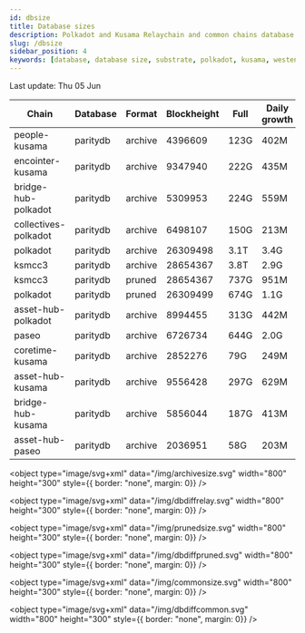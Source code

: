 ```yaml
---
id: dbsize
title: Database sizes
description: Polkadot and Kusama Relaychain and common chains database sizes
slug: /dbsize
sidebar_position: 4
keywords: [database, database size, substrate, polkadot, kusama, westend]
---
```



Last update: Thu 05 Jun

| Chain    | Database   | Format | Blockheight | Full         | Daily growth |
| ------------------------| ----------- | -------- | ------- | ---------- | ----- | 
| people-kusama | paritydb | archive | 4396609 | 123G | 402M |
| encointer-kusama | paritydb | archive | 9347940 | 222G | 435M |
| bridge-hub-polkadot | paritydb | archive | 5309953 | 224G | 559M |
| collectives-polkadot | paritydb | archive | 6498107 | 150G | 213M |
| polkadot | paritydb | archive | 26309498 | 3.1T | 3.4G |
| ksmcc3 | paritydb | archive | 28654367 | 3.8T | 2.9G |
| ksmcc3 | paritydb | pruned | 28654367 | 737G | 951M |
| polkadot | paritydb | pruned | 26309499 | 674G | 1.1G |
| asset-hub-polkadot | paritydb | archive | 8994455 | 313G | 442M |
| paseo | paritydb | archive | 6726734 | 644G | 2.0G |
| coretime-kusama | paritydb | archive | 2852276 | 79G | 249M |
| asset-hub-kusama | paritydb | archive | 9556428 | 297G | 629M |
| bridge-hub-kusama | paritydb | archive | 5856044 | 187G | 413M |
| asset-hub-paseo | paritydb | archive | 2036951 | 58G | 203M |
<object type="image/svg+xml" data="/img/archivesize.svg" width="800" height="300" style={{ border: "none", margin: 0}} />

<object type="image/svg+xml" data="/img/dbdiffrelay.svg" width="800" height="300" style={{ border: "none", margin: 0}} />

<object type="image/svg+xml" data="/img/prunedsize.svg" width="800" height="300" style={{ border: "none", margin: 0}} />

<object type="image/svg+xml" data="/img/dbdiffpruned.svg" width="800" height="300" style={{ border: "none", margin: 0}} />

<object type="image/svg+xml" data="/img/commonsize.svg" width="800" height="300" style={{ border: "none", margin: 0}} />

<object type="image/svg+xml" data="/img/dbdiffcommon.svg" width="800" height="300" style={{ border: "none", margin: 0}} />
